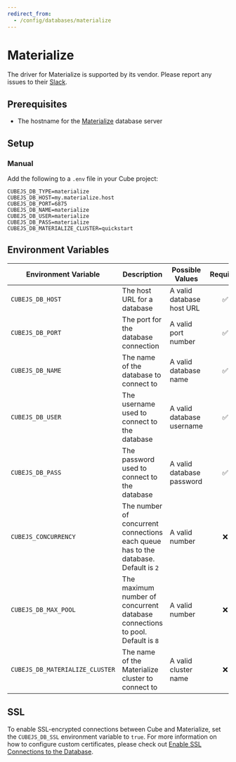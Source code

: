 ```yaml
---
redirect_from:
  - /config/databases/materialize
---
```


# Materialize

<WarningBox>

The driver for Materialize is supported by its vendor. Please report any issues
to their [Slack][materialize-slack].

</WarningBox>

## Prerequisites

- The hostname for the [Materialize][materialize] database server

## Setup

### Manual

Add the following to a `.env` file in your Cube project:

```dotenv
CUBEJS_DB_TYPE=materialize
CUBEJS_DB_HOST=my.materialize.host
CUBEJS_DB_PORT=6875
CUBEJS_DB_NAME=materialize
CUBEJS_DB_USER=materialize
CUBEJS_DB_PASS=materialize
CUBEJS_DB_MATERIALIZE_CLUSTER=quickstart
```

## Environment Variables

| Environment Variable             | Description                                                                         | Possible Values           | Required |
| -------------------------------- | ----------------------------------------------------------------------------------- | ------------------------- | :------: |
| `CUBEJS_DB_HOST`                 | The host URL for a database                                                         | A valid database host URL |    ✅    |
| `CUBEJS_DB_PORT`                 | The port for the database connection                                                | A valid port number       |    ✅    |
| `CUBEJS_DB_NAME`                 | The name of the database to connect to                                              | A valid database name     |    ✅    |
| `CUBEJS_DB_USER`                 | The username used to connect to the database                                        | A valid database username |    ✅    |
| `CUBEJS_DB_PASS`                 | The password used to connect to the database                                        | A valid database password |    ✅    |
| `CUBEJS_CONCURRENCY`             | The number of concurrent connections each queue has to the database. Default is `2` | A valid number            |    ❌    |
| `CUBEJS_DB_MAX_POOL`             | The maximum number of concurrent database connections to pool. Default is `8`       | A valid number            |    ❌    |
| `CUBEJS_DB_MATERIALIZE_CLUSTER`  | The name of the Materialize cluster to connect to                                   | A valid cluster name      |    ❌    |

## SSL

To enable SSL-encrypted connections between Cube and Materialize, set the
`CUBEJS_DB_SSL` environment variable to `true`. For more information on how to
configure custom certificates, please check out [Enable SSL Connections to the
Database][ref-recipe-enable-ssl].

[materialize]: https://materialize.com/docs/
[materialize-slack]: https://materialize.com/s/chat
[ref-recipe-enable-ssl]:
  /guides/recipes/data-sources/using-ssl-connections-to-data-source
